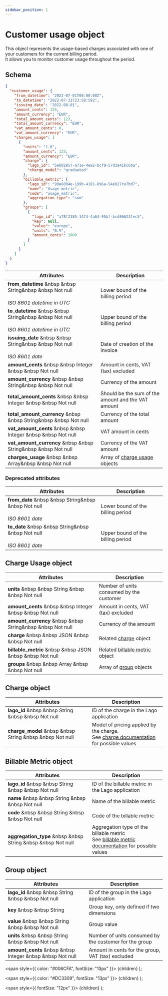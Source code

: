 ```yaml
---
sidebar_position: 1
---
```



# Customer usage object

This object represents the usage-based charges associated with one of your customers for the current billing period.<br/>
It allows you to monitor customer usage throughout the period.

## Schema

```json
{
  "customer_usage": {
    "from_datetime": "2022-07-01T00:00:00Z",
    "to_datetime": "2022-07-31T23:59:59Z",
    "issuing_date": "2022-08-01",
    "amount_cents": 123,
    "amount_currency": "EUR",
    "total_amount_cents": 123,
    "total_amount_currency": "EUR",
    "vat_amount_cents": 0,
    "vat_amount_currency": "EUR",
    "charges_usage": [
      {
        "units": "1.0",
        "amount_cents": 123,
        "amount_currency": "EUR",
        "charge": {
          "lago_id": "5eb02857-a71e-4ea2-bcf9-57d3a41bc6ba",
          "charge_model": "graduated"
        },
        "billable_metric": {
          "lago_id": "99a6094e-199b-4101-896a-54e927ce7bd7",
          "name": "Usage metric",
          "code": "usage_metric",
          "aggregation_type": "sum"
        },
        "groups": [
          {
            "lago_id": "a78f2185-1474-4a64-95bf-bcd96623fec5",
            "key": null,
            "value": "europe",
            "units": "0.9",
            "amount_cents": 1000
          }
        ]
      }
    ]
  }
}
```

| Attributes | Description |
| -----------| ----------- |
| **from_datetime** &nbsp &nbsp <Type>String</Type>&nbsp &nbsp <NotNullable>Not null</NotNullable><br></br><Comment>*ISO 8601 datetime in UTC*</Comment> | Lower bound of the billing period |
| **to_datetime** &nbsp &nbsp <Type>String</Type>&nbsp &nbsp <NotNullable>Not null</NotNullable><br></br><Comment>*ISO 8601 datetime in UTC*</Comment> | Upper bound of the billing period |
| **issuing_date** &nbsp &nbsp <Type>String</Type>&nbsp &nbsp <NotNullable>Not null</NotNullable><br></br><Comment>*ISO 8601 date*</Comment> | Date of creation of the invoice |
| **amount_cents** &nbsp &nbsp <Type>Integer</Type> &nbsp &nbsp <NotNullable>Not null</NotNullable> | Amount in cents, VAT (tax) excluded|
| **amount_currency** &nbsp &nbsp <Type>String</Type>&nbsp &nbsp <NotNullable>Not null</NotNullable> | Currency of the amount |
| **total_amount_cents** &nbsp &nbsp <Type>Integer</Type> &nbsp &nbsp <NotNullable>Not null</NotNullable> | Should be the sum of the amount and the VAT amount |
| **total_amount_currency** &nbsp &nbsp <Type>String</Type>&nbsp &nbsp <NotNullable>Not null</NotNullable> | Currency of the total amount |
| **vat_amount_cents** &nbsp &nbsp <Type>Integer</Type> &nbsp &nbsp <NotNullable>Not null</NotNullable> | VAT amount in cents |
| **vat_amount_currency** &nbsp &nbsp <Type>String</Type>&nbsp &nbsp <NotNullable>Not null</NotNullable> | Currency of the VAT amount |
| **charges_usage** &nbsp &nbsp <Type>Array</Type>&nbsp &nbsp <NotNullable>Not null</NotNullable> | Array of [charge usage](#charge-usage-object) objects |

### Deprecated attributes

| Attributes | Description |
| -----------| ----------- |
| **from_date** &nbsp &nbsp <Type>String</Type>&nbsp &nbsp <NotNullable>Not null</NotNullable><br></br><Comment>*ISO 8601 date*</Comment> | Lower bound of the billing period |
| **to_date** &nbsp &nbsp <Type>String</Type>&nbsp &nbsp <NotNullable>Not null</NotNullable><br></br><Comment>*ISO 8601 date*</Comment> | Upper bound of the billing period |

## Charge Usage object

| Attributes | Description |
| -----------| ----------- |
| **units** &nbsp &nbsp <Type>String</Type> &nbsp &nbsp <NotNullable>Not null</NotNullable> | Number of units consumed by the customer |
| **amount_cents** &nbsp &nbsp <Type>Integer</Type> &nbsp &nbsp <NotNullable>Not null</NotNullable> | Amount in cents, VAT (tax) excluded|
| **amount_currency** &nbsp &nbsp <Type>String</Type>&nbsp &nbsp <NotNullable>Not null</NotNullable> | Currency of the amount |
| **charge** &nbsp &nbsp <Type>JSON</Type> &nbsp &nbsp <NotNullable>Not null</NotNullable> | Related [charge](#charge-object) object |
| **billable_metric** &nbsp &nbsp <Type>JSON</Type> &nbsp &nbsp <NotNullable>Not null</NotNullable> | Related [billable metric](#billable-metric-object) object |
| **groups** &nbsp &nbsp <Type>Array</Type> &nbsp &nbsp <NotNullable>Not null</NotNullable> | Array of [group](#group-object) objects |

## Charge object

| Attributes | Description |
| -----------| ----------- |
| **lago_id** &nbsp &nbsp <Type>String</Type> &nbsp &nbsp <NotNullable>Not null</NotNullable> | ID of the charge in the Lago application |
| **charge_model** &nbsp &nbsp <Type>String</Type> &nbsp &nbsp <NotNullable>Not null</NotNullable> | Model of pricing applied by the charge.<br/>See [charge documentation](../docs/guide/plans/charges/price-models) for possible values |


## Billable Metric object

| Attributes | Description |
| -----------| ----------- |
| **lago_id** &nbsp &nbsp <Type>String</Type> &nbsp &nbsp <NotNullable>Not null</NotNullable> | ID of the billable metric in the Lago application |
| **name** &nbsp &nbsp <Type>String</Type> &nbsp &nbsp <NotNullable>Not null</NotNullable> | Name of the billable metric |
| **code** &nbsp &nbsp <Type>String</Type> &nbsp &nbsp <NotNullable>Not null</NotNullable> | Code of the billable metric |
| **aggregation_type** &nbsp &nbsp <Type>String</Type> &nbsp &nbsp <NotNullable>Not null</NotNullable> | Aggregation type of the billable metric<br/>See [billable metric documentation](/docs/guide/billable-metrics/aggregation-types) for possible values |

## Group object

| Attributes | Description |
| -----------| ----------- |
| **lago_id** &nbsp &nbsp <Type>String</Type> &nbsp &nbsp <NotNullable>Not null</NotNullable> | ID of the group in the Lago application |
| **key** &nbsp &nbsp <Type>String</Type> | Group key, only defined if two dimensions |
| **value** &nbsp &nbsp <Type>String</Type> &nbsp &nbsp <NotNullable>Not null</NotNullable> | Group value |
| **units** &nbsp &nbsp <Type>String</Type> &nbsp &nbsp <NotNullable>Not null</NotNullable> | Number of units consumed by the customer for the group |
| **amount_cents** &nbsp &nbsp <Type>Integer</Type> &nbsp &nbsp <NotNullable>Not null</NotNullable> | Amount in cents for the group, VAT (tax) excluded|

  <span
    style={{
      color: "#006CFA",
      fontSize: "13px"
    }}>
    {children}
  </span>
);

  <span
    style={{
      color: "#DC3309",
      fontSize: "13px"
    }}>
    {children}
  </span>
);

  <span
    style={{
      fontSize: "12px"
    }}>
    {children}
  </span>
);

